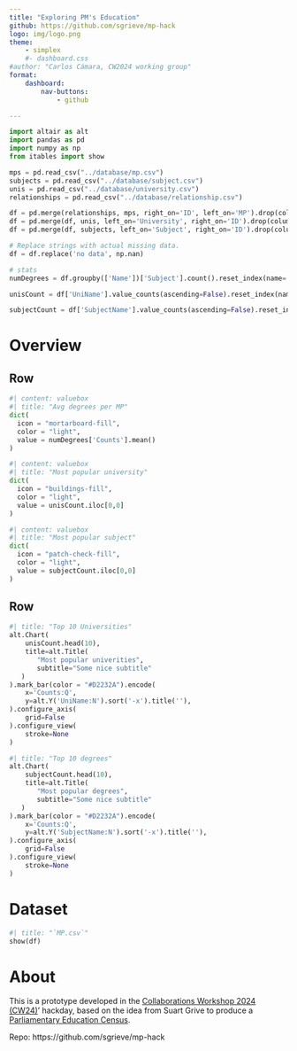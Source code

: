 ```yaml
--- 
title: "Exploring PM's Education"
github: https://github.com/sgrieve/mp-hack
logo: img/logo.png
theme: 
    - simplex
    #- dashboard.css
#author: "Carlos Cámara, CW2024 working group"
format: 
    dashboard:
        nav-buttons: 
            - github

--- 
```

```python
import altair as alt
import pandas as pd
import numpy as np
from itables import show

mps = pd.read_csv("../database/mp.csv")
subjects = pd.read_csv("../database/subject.csv")
unis = pd.read_csv("../database/university.csv")
relationships = pd.read_csv("../database/relationship.csv")

df = pd.merge(relationships, mps, right_on='ID', left_on='MP').drop(columns = 'ID')
df = pd.merge(df, unis, left_on='University', right_on='ID').drop(columns = 'ID')
df = pd.merge(df, subjects, left_on='Subject', right_on='ID').drop(columns = 'ID')

# Replace strings with actual missing data.
df = df.replace('no data', np.nan)
```

```python
# stats
numDegrees = df.groupby(['Name'])['Subject'].count().reset_index(name='Counts')

unisCount = df['UniName'].value_counts(ascending=False).reset_index(name='Counts')

subjectCount = df['SubjectName'].value_counts(ascending=False).reset_index(name='Counts')

```

# Overview

## Row {height=30%}

```python
#| content: valuebox
#| title: "Avg degrees per MP"
dict(
  icon = "mortarboard-fill",
  color = "light",
  value = numDegrees['Counts'].mean()
)
```

```python
#| content: valuebox
#| title: "Most popular university"
dict(
  icon = "buildings-fill",
  color = "light",
  value = unisCount.iloc[0,0]
)
```


```python
#| content: valuebox
#| title: "Most popular subject"
dict(
  icon = "patch-check-fill",
  color = "light",
  value = subjectCount.iloc[0,0]
)
```

## Row

```python
#| title: "Top 10 Universities"
alt.Chart(
    unisCount.head(10),
    title=alt.Title(
       "Most popular univerities",
       subtitle="Some nice subtitle"
   )
).mark_bar(color = "#D2232A").encode(
    x='Counts:Q',
    y=alt.Y('UniName:N').sort('-x').title(''),
).configure_axis(
    grid=False
).configure_view(
    stroke=None
)


```

```python
#| title: "Top 10 degrees"
alt.Chart(
    subjectCount.head(10),
    title=alt.Title(
       "Most popular degrees",
       subtitle="Some nice subtitle"
   )
).mark_bar(color = "#D2232A").encode(
    x='Counts:Q',
    y=alt.Y('SubjectName:N').sort('-x').title(''),
).configure_axis(
    grid=False
).configure_view(
    stroke=None
)


```


# Dataset

```python
#| title: "`MP.csv`"
show(df)

```

# About

This is a prototype developed in the [Collaborations Workshop 2024 (CW24)](https://www.software.ac.uk/workshop/collaborations-workshop-2024-cw24)' hackday, based on the idea from Suart Grive to produce a [Parliamentary Education Census](https://docs.google.com/document/d/1xaWhPjW05RC3_bwbzVMsuIKVUotlwpKZoG5LpozbqQA/edit).

Repo: https://github.com/sgrieve/mp-hack